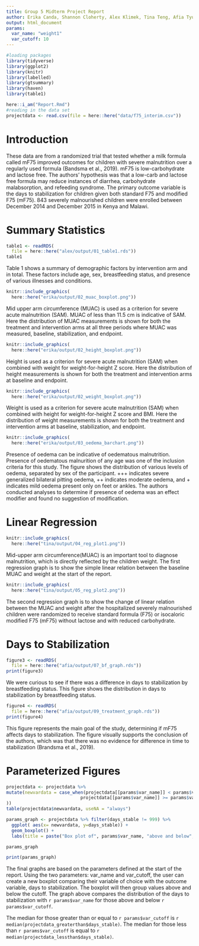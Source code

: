 ```yaml
---
title: Group 5 Midterm Project Report
author: Erika Canda, Shannon Cloherty, Alex Klimek, Tina Teng, Afia Tyus
output: html_document
params: 
  var_name: "weight1"
  var_cutoff: 10
---
```


```r
#loading packages
library(tidyverse)
library(ggplot2)
library(knitr)
library(labelled)
library(gtsummary)
library(haven)
library(table1)

here::i_am("Report.Rmd")
#reading in the data set
projectdata <- read.csv(file = here::here("data/f75_interim.csv"))
```

# Introduction

These data are from a randomized trial that tested whether a milk formula called mF75 improved outcomes for children with severe malnutrition over a regularly used formula (Bandsma et al., 2019). mF75 is low-carbohydrate and lactose free. The authors' hypothesis was that a low-carb and lactose free formula may reduce instances of diarrhea, carbohydrate malabsorption, and refeeding syndrome. The primary outcome variable is the days to stabilization for children given both standard F75 and modified F75 (mF75). 843 severely malnourished children were enrolled between December 2014 and December 2015 in Kenya and Malawi.

# Summary Statistics

```r
table1 <- readRDS(
  file = here::here("alex/output/01_table1.rds"))
table1
```

Table 1 shows a summary of demographic factors by intervention arm and in total. These factors include age, sex, breastfeeding status, and presence of various illnesses and conditions.

```r
knitr::include_graphics(
  here::here("erika/output/02_muac_boxplot.png"))
```

Mid upper arm circumference (MUAC) is used as a criterion for severe acute malnutrition (SAM). MUAC of less than 11.5 cm is indicative of SAM. Here the distribution of MUAC measurements is shown for both the treatment and intervention arms at all three periods where MUAC was measured, baseline, stabilization, and endpoint.

```r
knitr::include_graphics(
  here::here("erika/output/02_height_boxplot.png"))
```

Height is used as a criterion for severe acute malnutrition (SAM) when combined with weight for weight-for-height Z score. Here the distribution of height measurements is shown for both the treatment and intervention arms at baseline and endpoint.


```r
knitr::include_graphics(
  here::here("erika/output/02_weight_boxplot.png"))
```

Weight is used as a criterion for severe acute malnutrition (SAM) when combined with height for weight-for-height Z score and BMI. Here the distribution of weight measurements is shown for both the treatment and intervention arms at baseline, stabilization, and endpoint.


```r
knitr::include_graphics(
  here::here("erika/output/03_oedema_barchart.png"))
```

Presence of oedema can be indicative of oedematous malnutrition. Presence of oedematous malnurition of any age was one of the inclusion criteria for this study. The figure shows the distribution of various levels of oedema, separated by sex of the participant. +++ indicates severe generalized bilateral pitting oedema, ++ indicates moderate oedema, and + indicates mild oedema present only on feet or ankles. The authors conducted analyses to determine if presence of oedema was an effect modifier and found no suggestion of modification.

# Linear Regression

```r
knitr::include_graphics(
  here::here("tina/output/04_reg_plot1.png"))
```

Mid-upper arm circumference(MUAC) is an important tool to diagnose malnutrition, which is directly reflected by the children weight. The first regression graph is to show the simple linear relation between the baseline MUAC and weight at the start of the report.
  
```r
knitr::include_graphics(
  here::here("tina/output/05_reg_plot2.png"))
```

The second regression graph is to show the change of linear relation between the MUAC and weight after the hospitalized severely malnourished children were randomized to receive standard formula (F75) or isocaloric modified F75 (mF75) without lactose and with reduced carbohydrate. 

# Days to Stabilization

```r
figure3 <- readRDS(
  file = here::here("afia/output/07_bf_graph.rds"))
print(figure3)
```

We were curious to see if there was a difference in days to stabilization by breastfeeding status. This figure shows the distribution in days to stabilization by breastfeeding status.

```r
figure4 <- readRDS(
  file = here::here("afia/output/09_treatment_graph.rds"))
print(figure4)
```

This figure represents the main goal of the study, determining if mF75 affects days to stabilization. The figure visually supports the conclusion of the authors, which was that there was no evidence for difference in time to stabilization (Brandsma et al., 2019).

# Parameterized Figures

```r

projectdata <- projectdata %>% 
mutate(newvardata = case_when(projectdata[[params$var_name]] < params$var_cutoff ~ "Less than cutoff",
                            projectdata[[params$var_name]] >= params$var_cutoff ~ "Greater than or equal to cutoff"
))
table(projectdata$newvardata, useNA = "always")

params_graph <- projectdata %>% filter(days_stable != 999) %>% 
  ggplot( aes(x= newvardata, y=days_stable)) +
  geom_boxplot() + 
  labs(title = paste("Box plot of", params$var_name, "above and below", params$var_cutoff), x = "", y = "Days to Stabilization")

params_graph

print(params_graph)
```

The final graphs are based on the parameters defined at the start of the report. Using the two parameters: var_name and var_cutoff, the user can create a new boxplot comparing their variable of choice with the outcome variable, days to stabilization. The boxplot will then group values above and below the cutoff. The graph above compares the distribution of the days to stabilization with `r params$var_name` for those above and below `r params$var_cutoff`.

The median for those greater than or equal to `r params$var_cutoff` is `r median(projectdata_greaterthan$days_stable)`. The median for those less than `r params$var_cutoff` is equal to `r median(projectdata_lessthan$days_stable)`.
